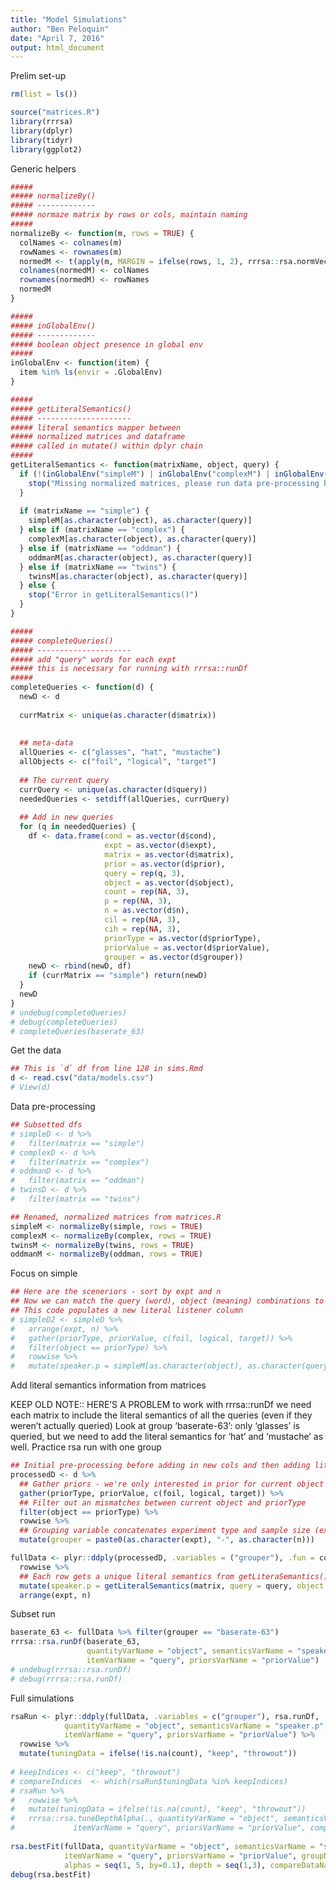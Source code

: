 ```yaml
---
title: "Model Simulations"
author: "Ben Peloquin"
date: "April 7, 2016"
output: html_document
---
```


Prelim set-up
```r
rm(list = ls())
```

```r
source("matrices.R")
library(rrrsa)
library(dplyr)
library(tidyr)
library(ggplot2)
```

Generic helpers
```r
#####
##### normalizeBy()
##### -------------
##### normaze matrix by rows or cols, maintain naming
#####
normalizeBy <- function(m, rows = TRUE) {
  colNames <- colnames(m)
  rowNames <- rownames(m)
  normedM <- t(apply(m, MARGIN = ifelse(rows, 1, 2), rrrsa::rsa.normVec))
  colnames(normedM) <- colNames
  rownames(normedM) <- rowNames
  normedM
}

#####
##### inGlobalEnv()
##### -------------
##### boolean object presence in global env
#####
inGlobalEnv <- function(item) {
  item %in% ls(envir = .GlobalEnv)
}

#####
##### getLiteralSemantics()
##### ---------------------
##### literal semantics mapper between 
##### normalized matrices and dataframe
##### called in mutate() within dplyr chain
#####
getLiteralSemantics <- function(matrixName, object, query) {
  if (!(inGlobalEnv("simpleM") | inGlobalEnv("complexM") | inGlobalEnv("oddmanM") | inGlobalEnv("twinsM"))) {
    stop("Missing normalized matrices, please run data pre-processing block")
  }
  
  if (matrixName == "simple") {
    simpleM[as.character(object), as.character(query)]
  } else if (matrixName == "complex") {
    complexM[as.character(object), as.character(query)]
  } else if (matrixName == "oddman") {
    oddmanM[as.character(object), as.character(query)]
  } else if (matrixName == "twins") {
    twinsM[as.character(object), as.character(query)]
  } else {
    stop("Error in getLiteralSemantics()")
  }
}

#####
##### completeQueries()
##### ---------------------
##### add "query" words for each expt
##### this is necessary for running with rrrsa::runDf
#####
completeQueries <- function(d) {
  newD <- d
  
  currMatrix <- unique(as.character(d$matrix))
  
  
  ## meta-data
  allQueries <- c("glasses", "hat", "mustache")
  allObjects <- c("foil", "logical", "target")
  
  ## The current query
  currQuery <- unique(as.character(d$query))
  neededQueries <- setdiff(allQueries, currQuery)
  
  ## Add in new queries
  for (q in neededQueries) {
    df <- data.frame(cond = as.vector(d$cond),
                     expt = as.vector(d$expt),
                     matrix = as.vector(d$matrix),
                     prior = as.vector(d$prior),
                     query = rep(q, 3),
                     object = as.vector(d$object),
                     count = rep(NA, 3),
                     p = rep(NA, 3),
                     n = as.vector(d$n),
                     cil = rep(NA, 3), 
                     cih = rep(NA, 3),
                     priorType = as.vector(d$priorType),
                     priorValue = as.vector(d$priorValue),
                     grouper = as.vector(d$grouper))
    newD <- rbind(newD, df)
    if (currMatrix == "simple") return(newD)
  }
  newD
}
# undebug(completeQueries)
# debug(completeQueries)
# completeQueries(baserate_63)
```

Get the data
```r
## This is `d` df from line 128 in sims.Rmd
d <- read.csv("data/models.csv")
# View(d)
```

Data pre-processing
```r
## Subsetted dfs
# simpleD <- d %>%
#   filter(matrix == "simple")
# complexD <- d %>%
#   filter(matrix == "complex")
# oddmanD <- d %>%
#   filter(matrix == "oddman")
# twinsD <- d %>%
#   filter(matrix == "twins")

## Renamed, normalized matrices from matrices.R
simpleM <- normalizeBy(simple, rows = TRUE)
complexM <- normalizeBy(complex, rows = TRUE)
twinsM <- normalizeBy(twins, rows = TRUE)
oddmanM <- normalizeBy(oddman, rows = TRUE)
```

Focus on simple
```r
## Here are the sceneriors - sort by expt and n
## Now we can match the query (word), object (meaning) combinations to matrices
## This code populates a new literal listener column
# simpleD2 <- simpleD %>% 
#   arrange(expt, n) %>% 
#   gather(priorType, priorValue, c(foil, logical, target)) %>%
#   filter(object == priorType) %>%
#   rowwise %>%
#   mutate(speaker.p = simpleM[as.character(object), as.character(query)])
```

Add literal semantics information from matrices

KEEP OLD NOTE:: HERE'S A PROBLEM to work with rrrsa::runDf we need each matrix to include the literal semantics of all the queries (even if they weren't actually queried)
Look at group 'baserate-63': only 'glasses' is queried, but we need to add the literal semantics for 'hat' and 'mustache' as well.
Practice rsa run with one group
```r
## Initial pre-processing before adding in new cols and then adding literal semantics
processedD <- d %>%
  ## Gather priors - we're only interested in prior for current object
  gather(priorType, priorValue, c(foil, logical, target)) %>%
  ## Filter out an mismatches between current object and priorType
  filter(object == priorType) %>%
  rowwise %>%
  ## Grouping variable concatenates experiment type and sample size (expt-n)
  mutate(grouper = paste0(as.character(expt), "-", as.character(n)))

fullData <- plyr::ddply(processedD, .variables = ("grouper"), .fun = completeQueries) %>%
  rowwise %>%
  ## Each row gets a unique literal semantics from getLiteraSemantics() helper
  mutate(speaker.p = getLiteralSemantics(matrix, query = query, object = object)) %>%
  arrange(expt, n)
```

Subset run
```r
baserate_63 <- fullData %>% filter(grouper == "baserate-63")
rrrsa::rsa.runDf(baserate_63,
                 quantityVarName = "object", semanticsVarName = "speaker.p",
                 itemVarName = "query", priorsVarName = "priorValue")
# undebug(rrrsa::rsa.runDf)
# debug(rrrsa::rsa.runDf)
```

Full simulations
```r
rsaRun <- plyr::ddply(fullData, .variables = c("grouper"), rsa.runDf,
            quantityVarName = "object", semanticsVarName = "speaker.p",
            itemVarName = "query", priorsVarName = "priorValue") %>%
  rowwise %>%
  mutate(tuningData = ifelse(!is.na(count), "keep", "throwout"))
  
# keepIndices <- c("keep", "throwout")
# compareIndices  <- which(rsaRun$tuningData %in% keepIndices)
# rsaRun %>%
#   rowwise %>%
#   mutate(tuningData = ifelse(!is.na(count), "keep", "throwout"))
#   rrrsa::rsa.tuneDepthAlpha(., quantityVarName = "object", semanticsVarName = "speaker.p",
#             itemVarName = "query", priorsVarName = "priorValue", compareDataName = )
  
rsa.bestFit(fullData, quantityVarName = "object", semanticsVarName = "speaker.p",
            itemVarName = "query", priorsVarName = "priorValue", groupName = "grouper",
            alphas = seq(1, 5, by=0.1), depth = seq(1,3), compareDataName = "p")
debug(rsa.bestFit)
```

